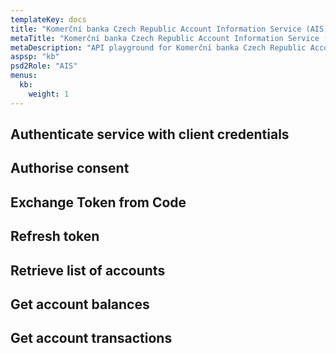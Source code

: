 ```yaml
---
templateKey: docs
title: "Komerční banka Czech Republic Account Information Service (AIS)"
metaTitle: "Komerční banka Czech Republic Account Information Service (AIS)"
metaDescription: "API playground for Komerční banka Czech Republic Account Information Service (AIS)"
aspsp: "kb"
psd2Role: "AIS"
menus:
  kb:
    weight: 1
---
```



  <step>

  ## Authenticate service with client credentials

  <CreateClientCredentialsToken/>
  </step>
  <step>

## Authorise consent

  <AuthoriseStep/>
  </step>
  <step>

## Exchange Token from Code

  <CreateToken/>
  </step>
  <step>

## Refresh token

  <RefreshToken/>
  </step>
  <step>

## Retrieve list of accounts

  <StepAccounts/>
  </step>
  <step>

## Get account balances

  <StepBalances/>
  </step>
  <step>

## Get account transactions

  <StepTransactions/>
  </step>

